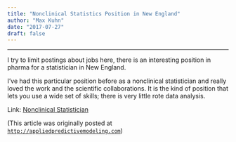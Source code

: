 ```yaml
---
title: "Nonclinical Statistics Position in New England"
author: "Max Kuhn"
date: "2017-07-27"
draft: false
--- 
```


<hr>

I try to limit postings about jobs here, there is an interesting position in pharma for a statistician in New England. 

I've had this particular position before as a nonclinical statistician and really loved the work and the scientific collaborations. It is the kind of position that lets you use a wide set of skills; there is very little rote data analysis. 

Link: [Nonclinical Statistician](https://pfizer.wd1.myworkdayjobs.com/PfizerCareers/job/USA---MA---Cambridge-Kendall-Sq-700-Main/Associate-Director--Statistics_1603363)

(This article was originally posted at [`http://appliedpredictivemodeling.com`](https://appliedpredictivemodeling.com/blog/2017/7/27/nonclinical-statistics-position-in-new-england))